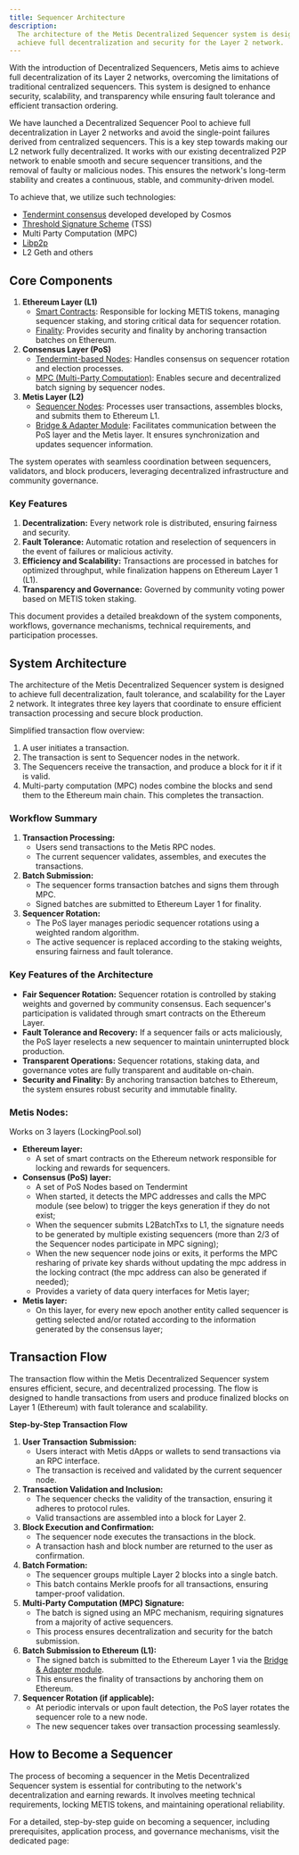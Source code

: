 ```yaml
---
title: Sequencer Architecture
description:
  The architecture of the Metis Decentralized Sequencer system is designed to
  achieve full decentralization and security for the Layer 2 network.
---
```



With the introduction of Decentralized Sequencers, Metis aims to achieve full decentralization of its Layer 2 networks, overcoming the limitations of traditional centralized sequencers. This system is designed to enhance security, scalability, and transparency while ensuring fault tolerance and efficient transaction ordering.

We have launched a Decentralized Sequencer Pool to achieve full decentralization in Layer 2 networks and avoid the single-point failures derived from centralized sequencers. This is a key step towards making our L2 network fully decentralized. It works with our existing decentralized P2P network to enable smooth and secure sequencer transitions, and the removal of faulty or malicious nodes. This ensures the network's long-term stability and creates a continuous, stable, and community-driven model.

To achieve that, we utilize such technologies:

- [Tendermint consensus](https://docs.tendermint.com/v0.34/introduction/what-is-tendermint.html) developed developed by Cosmos
- [Threshold Signature Scheme](https://github.com/bnb-chain/tss-lib) (TSS)
- Multi Party Computation (MPC)
- [Libp2p](https://libp2p.io/)
- L2 Geth and others

## Core Components

1. **Ethereum Layer (L1)**
   - [Smart Contracts](/sequencer/operation/natspec):
     Responsible for locking METIS tokens, managing sequencer staking, and storing critical data for sequencer rotation.
   - [Finality](/sequencer/architecture/finality):
     Provides security and finality by anchoring transaction batches on Ethereum.
2. **Consensus Layer (PoS)**
   - [Tendermint-based Nodes](/sequencer/architecture/selection-rotation):
     Handles consensus on sequencer rotation and election processes.
   - [MPC (Multi-Party Computation)](/sequencer/architecture/mpc):
     Enables secure and decentralized batch signing by sequencer nodes.
3. **Metis Layer (L2)**
   - [Sequencer Nodes](/sequencer/architecture/sequencer):
     Processes user transactions, assembles blocks, and submits them to Ethereum L1.
   - [Bridge & Adapter Module](/sequencer/architecture/bridge):
     Facilitates communication between the PoS layer and the Metis layer. It ensures synchronization and updates sequencer information.

The system operates with seamless coordination between sequencers, validators, and block producers, leveraging decentralized infrastructure and community governance.

### Key Features

1. **Decentralization:**
   Every network role is distributed, ensuring fairness and security.
2. **Fault Tolerance:**
   Automatic rotation and reselection of sequencers in the event of failures or malicious activity.
3. **Efficiency and Scalability:**
   Transactions are processed in batches for optimized throughput, while finalization happens on Ethereum Layer 1 (L1).
4. **Transparency and Governance:**
   Governed by community voting power based on METIS token staking.

This document provides a detailed breakdown of the system components, workflows, governance mechanisms, technical requirements, and participation processes.

## System Architecture

The architecture of the Metis Decentralized Sequencer system is designed to achieve full decentralization, fault tolerance, and scalability for the Layer 2 network. It integrates three key layers that coordinate to ensure efficient transaction processing and secure block production.

Simplified transaction flow overview:

1. A user initiates a transaction.
2. The transaction is sent to Sequencer nodes in the network.
3. The Sequencers receive the transaction, and produce a block for it if it is valid.
4. Multi-party computation (MPC) nodes combine the blocks and send them to the Ethereum main chain. This completes the transaction.

### Workflow Summary

1. **Transaction Processing:**
   - Users send transactions to the Metis RPC nodes.
   - The current sequencer validates, assembles, and executes the transactions.
2. **Batch Submission:**
   - The sequencer forms transaction batches and signs them through MPC.
   - Signed batches are submitted to Ethereum Layer 1 for finality.
3. **Sequencer Rotation:**
   - The PoS layer manages periodic sequencer rotations using a weighted random algorithm.
   - The active sequencer is replaced according to the staking weights, ensuring fairness and fault tolerance.

### Key Features of the Architecture

- **Fair Sequencer Rotation:**
  Sequencer rotation is controlled by staking weights and governed by community consensus.
  Each sequencer's participation is validated through smart contracts on the Ethereum Layer.
- **Fault Tolerance and Recovery:**
  If a sequencer fails or acts maliciously, the PoS layer reselects a new sequencer to maintain uninterrupted block production.
- **Transparent Operations:**
  Sequencer rotations, staking data, and governance votes are fully transparent and auditable on-chain.
- **Security and Finality:**
  By anchoring transaction batches to Ethereum, the system ensures robust security and immutable finality.

### Metis Nodes:

Works on 3 layers (LockingPool.sol)

- **Ethereum layer:**
  - A set of smart contracts on the Ethereum network responsible for locking and rewards for sequencers.
- **Consensus (PoS) layer:**
  - A set of PoS Nodes based on Tendermint
  - When started, it detects the MPC addresses and calls the MPC module (see below) to trigger the keys generation if they do not exist;
  - When the sequencer submits L2BatchTxs to L1, the signature needs to be generated by multiple existing sequencers (more than 2/3 of the Sequencer nodes participate in MPC signing);
  - When the new sequencer node joins or exits, it performs the MPC resharing of private key shards without updating the mpc address in the locking contract (the mpc address can also be generated if needed);
  - Provides a variety of data query interfaces for Metis layer;
- **Metis layer:**
  - On this layer, for every new epoch another entity called sequencer is getting selected and/or rotated according to the information generated by the consensus layer;

## Transaction Flow

The transaction flow within the Metis Decentralized Sequencer system ensures efficient, secure, and decentralized processing. The flow is designed to handle transactions from users and produce finalized blocks on Layer 1 (Ethereum) with fault tolerance and scalability.

**Step-by-Step Transaction Flow**

1. **User Transaction Submission:**
   - Users interact with Metis dApps or wallets to send transactions via an RPC interface.
   - The transaction is received and validated by the current sequencer node.
2. **Transaction Validation and Inclusion:**
   - The sequencer checks the validity of the transaction, ensuring it adheres to protocol rules.
   - Valid transactions are assembled into a block for Layer 2.
3. **Block Execution and Confirmation:**
   - The sequencer node executes the transactions in the block.
   - A transaction hash and block number are returned to the user as confirmation.
4. **Batch Formation:**
   - The sequencer groups multiple Layer 2 blocks into a single batch.
   - This batch contains Merkle proofs for all transactions, ensuring tamper-proof validation.
5. **Multi-Party Computation (MPC) Signature:**
   - The batch is signed using an MPC mechanism, requiring signatures from a majority of active sequencers.
   - This process ensures decentralization and security for the batch submission.
6. **Batch Submission to Ethereum (L1):**
   - The signed batch is submitted to the Ethereum Layer 1 via the [Bridge & Adapter module](/sequencer/architecture/bridge).
   - This ensures the finality of transactions by anchoring them on Ethereum.
7. **Sequencer Rotation (if applicable):**
   - At periodic intervals or upon fault detection, the PoS layer rotates the sequencer role to a new node.
   - The new sequencer takes over transaction processing seamlessly.

## How to Become a Sequencer

The process of becoming a sequencer in the Metis Decentralized Sequencer system is essential for contributing to the network's decentralization and earning rewards. It involves meeting technical requirements, locking METIS tokens, and maintaining operational reliability.

For a detailed, step-by-step guide on becoming a sequencer, including prerequisites, application process, and governance mechanisms, visit the dedicated page:

<Card
  title="How to Become a Sequencer"
  description="Learn how to become a sequencer in the Metis Decentralized Sequencer system."
  href="/sequencer/operation"
/>
